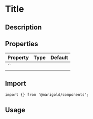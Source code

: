 
<Meta title="Components/" />

# Title

## Description

## Properties

| Property | Type | Default |
| :------- | :--- | :------ |
| ``       |

## Import

```tsx
import {} from '@marigold/components';
```

## Usage

<Preview>
  <Story name=""></Story>
</Preview>
